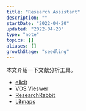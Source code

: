 ```yaml
---
title: "Research Assistant"
description: ""
startDate: "2022-04-20"
updated: "2022-04-20"
type: "note"
topics: []
aliases: []
growthStage: "seedling"
---
```


本文介绍一下文献分析工具。

- [elicit](https://elicit.org/)
- [VOS Vieswer](https://www.vosviewer.com/)
- [ResearchRabbit](https://www.researchrabbit.ai/)
- [Litmaps](https://www.litmaps.co/)

<Reference>
<ReferenceLink
    title="工作流的祛魅：从工具、阅读到写作"
    author="Spike112"
    href="https://sspai.com/post/71658"
/>
</Reference>